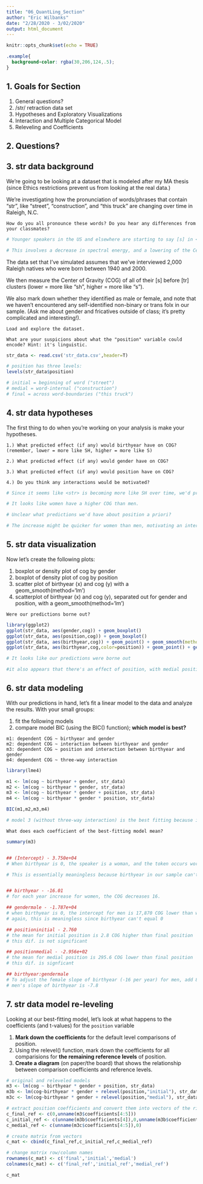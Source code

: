 ```yaml
---
title: "06_QuantLing_Section"
author: "Eric Wilbanks"
date: "2/28/2020 - 3/02/2020"
output: html_document
---
```


```r
knitr::opts_chunk$set(echo = TRUE)
```
```css
.example{
  background-color: rgba(30,206,124,.5);
}
```

## 1. Goals for Section

1. General questions?
1. /str/ retraction data set
1. Hypotheses and Exploratory Visualizations
1. Interaction and Multiple Categorical Model
1. Releveling and Coefficients

## 2. Questions?
	
	
## 3. str data background

We're going to be looking at a dataset that is modeled after my MA thesis (since Ethics restrictions prevent us from looking at the real data.)

We're investigating how the pronunciation of words/phrases that contain "str", like "street", "construction", and "this truck" are changing over time in Raleigh, N.C. 

```
How do you all pronounce these words? Do you hear any differences from your classmates?
```
```r
# Younger speakers in the US and elsewhere are starting to say [s] in <str> clusters more like "SH"

# This involves a decrease in spectral energy, and a lowering of the Center of Gravity (COG) of the fricative spectrum
```

The data set that I've simulated assumes that we've interviewed 2,000 Raleigh natives who were born between 1940 and 2000. 

We then measure the Center of Gravity (COG) of all of their [s] before [tr] clusters (lower = more like "sh", higher = more like "s"). 

We also mark down whether they identified as male or female, and note that we haven't encountered any self-identified non-binary or trans folx in our sample. (Ask me about gender and fricatives outside of class; it's pretty complicated and interesting!).

```
Load and explore the dataset. 

What are your suspicions about what the "position" variable could encode? Hint: it's linguistic.
```

```r
str_data <- read.csv('str_data.csv',header=T)
```

```r
# position has three levels:
levels(str_data$position)

# initial = beginning of word ("street")
# medial = word-internal ("construction")
# final = across word-boundaries ("this truck")
```

## 4. str data hypotheses

The first thing to do when you're working on your analysis is make your hypotheses.

```
1.) What predicted effect (if any) would birthyear have on COG? (remember, lower = more like SH, higher = more like S)

2.) What predicted effect (if any) would gender have on COG?

3.) What predicted effect (if any) would position have on COG?

4.) Do you think any interactions would be motivated?
```

```r
# Since it seems like <str> is becoming more like SH over time, we'd predict that as birthyear increases, COG would decrease 

# It looks like women have a higher COG than men.

# Unclear what predictions we'd have about position a priori?

# The increase might be quicker for women than men, motivating an interaction. Unclear if position should be involved in any interaction. 
```

## 5. str data visualization

Now let's create the following plots:

1. boxplot or density plot of cog by gender
1. boxplot of density plot of cog by position
1. scatter plot of birthyear (x) and cog (y) with a geom_smooth(method='lm')
1. scatterplot of birthyear (x) and cog (y), separated out for gender and position, with a geom_smooth(method='lm')

```
Were our predictions borne out?
```
```r
library(ggplot2)
ggplot(str_data, aes(gender,cog)) + geom_boxplot()
ggplot(str_data, aes(position,cog)) + geom_boxplot()
ggplot(str_data, aes(birthyear,cog)) + geom_point() + geom_smooth(method='lm')
ggplot(str_data, aes(birthyear,cog,color=position)) + geom_point() + geom_smooth(method='lm') + facet_grid(~gender)

# It looks like our predictions were borne out

#it also appears that there's an effect of position, with medial position showing lower COG than other positions.
```

## 6. str data modeling

With our predictions in hand, let's fit a linear model to the data and analyze the results. With your small groups:

1. fit the following models
1. compare model BIC (using the BIC() function); **which model is best?**

```
m1: dependent COG ~ birthyear and gender
m2: dependent COG ~ interaction between birthyear and gender
m3: dependent COG ~ position and interaction between birthyear and gender
m4: dependent COG ~ three-way interaction
```

```r
library(lme4)

m1 <- lm(cog ~ birthyear + gender, str_data)
m2 <- lm(cog ~ birthyear * gender, str_data)
m3 <- lm(cog ~ birthyear * gender + position, str_data)
m4 <- lm(cog ~ birthyear * gender * position, str_data)

BIC(m1,m2,m3,m4)

# model 3 (without three-way interaction) is the best fitting because it has the lowest BIC. 
```

```
What does each coefficient of the best-fitting model mean?
```
```r
summary(m3)


## (Intercept) - 3.750e+04
# When birthyear is 0, the speaker is a woman, and the token occurs word-finally, the COG will be 37,500.

# This is essentially meaningless because birthyear in our sample can't be 0.


## birthyear - -16.01
# for each year increase for women, the COG decreases 16.

## gendermale - -1.787e+04
# when birthyear is 0, the intercept for men is 17,870 COG lower than women (their intercept is 19630).
# again, this is meaningless since birthyear can't equal 0

## positioninitial - 2.760
# the mean for initial position is 2.8 COG higher than final position
# this dif. is not significant

## positionmedial - -2.956e+02
# the mean for medial position is 295.6 COG lower than final position
# this dif. is signficant

## birthyear:gendermale 
# To adjust the female slope of birthyear (-16 per year) for men, add 8.2 to it
# men's slope of birthyear is -7.8
```

## 7. str data model re-leveling

Looking at our best-fitting model, let's look at what happens to the coefficients (and t-values) for the `position` variable

1. **Mark down the coefficients** for the default level comparisons of position.
1. Using the relevel() function, mark down the coefficients for all comparisions for **the remaining reference levels** of position.
1. **Create a diagram** (on paper/the board) that shows the relationship between comparison coefficients and reference levels.

```r
# original and releveled models
m3 <- lm(cog ~ birthyear * gender + position, str_data)
m3b <- lm(cog~birthyear * gender + relevel(position,"initial"), str_data)
m3c <- lm(cog~birthyear * gender + relevel(position,"medial"), str_data)

# extract position coefficients and convert them into vectors of the right shape
c_final_ref <- c(0,unname(m3$coefficients[4:5]))
c_initial_ref <- c(unname(m3b$coefficients[4]),0,unname(m3b$coefficients[5]))
c_medial_ref <- c(unname(m3c$coefficients[4:5]),0)

# create matrix from vectors
c_mat <- cbind(c_final_ref,c_initial_ref,c_medial_ref)

# change matrix row/column names
rownames(c_mat) <- c('final','initial','medial')
colnames(c_mat) <- c('final_ref','initial_ref','medial_ref')

c_mat
```


